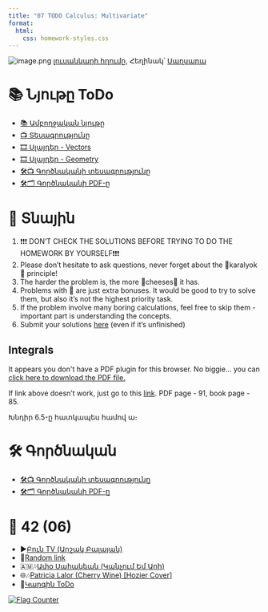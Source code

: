 ```yaml
---
title: "07 TODO Calculus: Multivariate"
format:
  html:
    css: homework-styles.css
---
```


<script src="homework-scripts.js"></script>

![image.png](../background_photos/math_06_saghsara.png)
[լուսանկարի հղումը](https://youtu.be/nwyWKCxP2s0?t=213), Հեղինակ՝ [Սաղսարա](https://www.facebook.com/saghsara)


# 📚 Նյութը ToDo

- [📚 Ամբողջական նյութը](01_vectors_linear_algebra.qmd)
- [📺 Տեսագրությունը](https://youtu.be/vectors_lecture)
- [🎞️ Սլայդեր - Vectors](Lectures/L01_Vectors.pdf)
- [🎞️ Սլայդեր - Geometry](Lectures/L02_Geometry_of_Vectors__Matrices.pdf)
- [🛠️📺 Գործնականի տեսագրությունը](https://youtu.be/vectors_practical)
- [🛠️🗂️ Գործնականի PDF-ը](Homeworks/hw_01_vectors.pdf)
  

# 🏡 Տնային

::: {.callout-note collapse="false"}
1. ❗❗❗ DON'T CHECK THE SOLUTIONS BEFORE TRYING TO DO THE HOMEWORK BY YOURSELF❗❗❗
2. Please don't hesitate to ask questions, never forget about the 🍊karalyok🍊 principle!
3. The harder the problem is, the more 🧀cheeses🧀 it has.
4. Problems with 🎁 are just extra bonuses. It would be good to try to solve them, but also it's not the highest priority task.
5. If the problem involve many boring calculations, feel free to skip them - important part is understanding the concepts.
6. Submit your solutions [here](https://forms.gle/CFEvNqFiTSsDLiFc6) (even if it's unfinished)
:::


## Integrals

```{=html}
<object data="Lectures/Կարճ մաթեմ մեքենայական ուսուցման համար.pdf" type="application/pdf" width="100%" height="100%" style="min-height:100vh;">
    <p>It appears you don't have a PDF plugin for this browser.
    No biggie... you can <a href="Lectures/Կարճ մաթեմ մեքենայական ուսուցման համար.pdf">click here to download the PDF file.</a></p>
</object>
```

If link above doesn't work, just go to this [link](https://github.com/HaykTarkhanyan/python_math_ml_course/blob/main/math/Lectures/%D4%BF%D5%A1%D6%80%D5%B3%20%D5%B4%D5%A1%D5%A9%D5%A5%D5%B4%20%D5%B4%D5%A5%D6%84%D5%A5%D5%B6%D5%A1%D5%B5%D5%A1%D5%AF%D5%A1%D5%B6%20%D5%B8%D6%82%D5%BD%D5%B8%D6%82%D6%81%D5%B4%D5%A1%D5%B6%20%D5%B0%D5%A1%D5%B4%D5%A1%D6%80.pdf). PDF page - 91, book page - 85.


Խնդիր 6.5-ը հատկապես համով ա։

# 🛠️ Գործնական
- [🛠️📺 Գործնականի տեսագրությունը]()
- [🛠️🗂️ Գործնականի PDF-ը]()

# 🎲 42 (06)
- ▶️[Բուն TV (Արշակ Բալայան)](https://www.youtube.com/watch?v=UiEwZr4isOA)
- 🔗[Random link](https://www.youtube.com/watch?v=UiEwZr4isOA)
- 🇦🇲🎶[Ափօ Սահակեան (Կանչում Եմ Արի)](https://www.youtube.com/watch?v=IRdQoV8JrwE)
- 🌐🎶[Patricia Lalor (Cherry Wine) [Hozier Cover]](https://www.youtube.com/watch?v=CdmFzGLZGSA)
- 🤌[Կարգին ToDo]()

<a href="http://s01.flagcounter.com/more/1oO"><img src="https://s01.flagcounter.com/count2/1oO/bg_FFFFFF/txt_000000/border_CCCCCC/columns_2/maxflags_10/viewers_0/labels_0/pageviews_1/flags_0/percent_0/" alt="Flag Counter"></a>